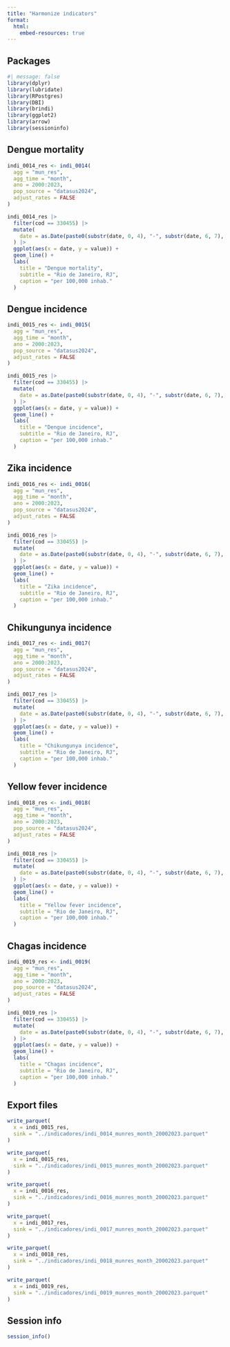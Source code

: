 ```yaml
---
title: "Harmonize indicators"
format:
  html:
    embed-resources: true
---
```


## Packages

```r
#| message: false
library(dplyr)
library(lubridate)
library(RPostgres)
library(DBI)
library(brindi)
library(ggplot2)
library(arrow)
library(sessioninfo)
```

## Dengue mortality

```r
indi_0014_res <- indi_0014(
  agg = "mun_res",
  agg_time = "month",
  ano = 2000:2023,
  pop_source = "datasus2024",
  adjust_rates = FALSE
)
```

```r
indi_0014_res |>
  filter(cod == 330455) |>
  mutate(
    date = as.Date(paste0(substr(date, 0, 4), "-", substr(date, 6, 7), "-01"))
  ) |>
  ggplot(aes(x = date, y = value)) +
  geom_line() +
  labs(
    title = "Dengue mortality",
    subtitle = "Rio de Janeiro, RJ",
    caption = "per 100,000 inhab."
  )
```

## Dengue incidence

```r
indi_0015_res <- indi_0015(
  agg = "mun_res",
  agg_time = "month",
  ano = 2000:2023,
  pop_source = "datasus2024",
  adjust_rates = FALSE
)
```

```r
indi_0015_res |>
  filter(cod == 330455) |>
  mutate(
    date = as.Date(paste0(substr(date, 0, 4), "-", substr(date, 6, 7), "-01"))
  ) |>
  ggplot(aes(x = date, y = value)) +
  geom_line() +
  labs(
    title = "Dengue incidence",
    subtitle = "Rio de Janeiro, RJ",
    caption = "per 100,000 inhab."
  )
```

## Zika incidence

```r
indi_0016_res <- indi_0016(
  agg = "mun_res",
  agg_time = "month",
  ano = 2000:2023,
  pop_source = "datasus2024",
  adjust_rates = FALSE
)
```

```r
indi_0016_res |>
  filter(cod == 330455) |>
  mutate(
    date = as.Date(paste0(substr(date, 0, 4), "-", substr(date, 6, 7), "-01"))
  ) |>
  ggplot(aes(x = date, y = value)) +
  geom_line() +
  labs(
    title = "Zika incidence",
    subtitle = "Rio de Janeiro, RJ",
    caption = "per 100,000 inhab."
  )
```

## Chikungunya incidence

```r
indi_0017_res <- indi_0017(
  agg = "mun_res",
  agg_time = "month",
  ano = 2000:2023,
  pop_source = "datasus2024",
  adjust_rates = FALSE
)
```

```r
indi_0017_res |>
  filter(cod == 330455) |>
  mutate(
    date = as.Date(paste0(substr(date, 0, 4), "-", substr(date, 6, 7), "-01"))
  ) |>
  ggplot(aes(x = date, y = value)) +
  geom_line() +
  labs(
    title = "Chikungunya incidence",
    subtitle = "Rio de Janeiro, RJ",
    caption = "per 100,000 inhab."
  )
```

## Yellow fever incidence

```r
indi_0018_res <- indi_0018(
  agg = "mun_res",
  agg_time = "month",
  ano = 2000:2023,
  pop_source = "datasus2024",
  adjust_rates = FALSE
)
```

```r
indi_0018_res |>
  filter(cod == 330455) |>
  mutate(
    date = as.Date(paste0(substr(date, 0, 4), "-", substr(date, 6, 7), "-01"))
  ) |>
  ggplot(aes(x = date, y = value)) +
  geom_line() +
  labs(
    title = "Yellow fever incidence",
    subtitle = "Rio de Janeiro, RJ",
    caption = "per 100,000 inhab."
  )
```

## Chagas incidence

```r
indi_0019_res <- indi_0019(
  agg = "mun_res",
  agg_time = "month",
  ano = 2000:2023,
  pop_source = "datasus2024",
  adjust_rates = FALSE
)
```

```r
indi_0019_res |>
  filter(cod == 330455) |>
  mutate(
    date = as.Date(paste0(substr(date, 0, 4), "-", substr(date, 6, 7), "-01"))
  ) |>
  ggplot(aes(x = date, y = value)) +
  geom_line() +
  labs(
    title = "Chagas incidence",
    subtitle = "Rio de Janeiro, RJ",
    caption = "per 100,000 inhab."
  )
```

## Export files

```r
write_parquet(
  x = indi_0015_res,
  sink = "../indicadores/indi_0014_munres_month_20002023.parquet"
)

write_parquet(
  x = indi_0015_res,
  sink = "../indicadores/indi_0015_munres_month_20002023.parquet"
)

write_parquet(
  x = indi_0016_res,
  sink = "../indicadores/indi_0016_munres_month_20002023.parquet"
)

write_parquet(
  x = indi_0017_res,
  sink = "../indicadores/indi_0017_munres_month_20002023.parquet"
)

write_parquet(
  x = indi_0018_res,
  sink = "../indicadores/indi_0018_munres_month_20002023.parquet"
)

write_parquet(
  x = indi_0019_res,
  sink = "../indicadores/indi_0019_munres_month_20002023.parquet"
)
```

## Session info

```r
session_info()
```

